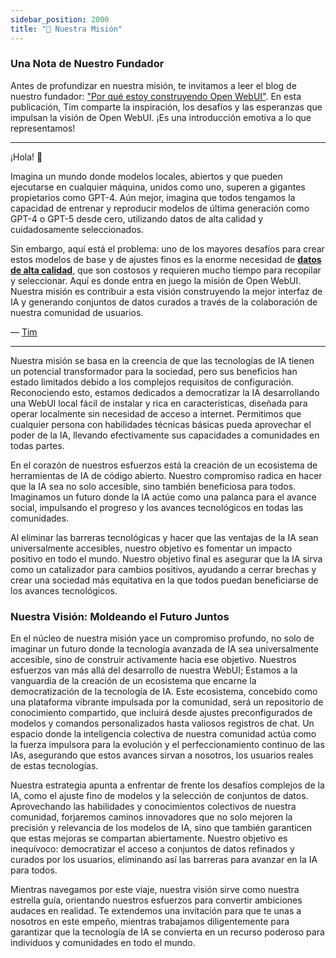 ```yaml
---
sidebar_position: 2000
title: "🎯 Nuestra Misión"
---
```



<TopBanners />

### Una Nota de Nuestro Fundador

Antes de profundizar en nuestra misión, te invitamos a leer el blog de nuestro fundador: ["Por qué estoy construyendo Open WebUI"](https://jryng.com/thoughts/why-open-webui). En esta publicación, Tim comparte la inspiración, los desafíos y las esperanzas que impulsan la visión de Open WebUI. ¡Es una introducción emotiva a lo que representamos!

---

¡Hola! 👋

Imagina un mundo donde modelos locales, abiertos y que pueden ejecutarse en cualquier máquina, unidos como uno, superen a gigantes propietarios como GPT-4. Aún mejor, imagina que todos tengamos la capacidad de entrenar y reproducir modelos de última generación como GPT-4 o GPT-5 desde cero, utilizando datos de alta calidad y cuidadosamente seleccionados.

Sin embargo, aquí está el problema: uno de los mayores desafíos para crear estos modelos de base y de ajustes finos es la enorme necesidad de **[datos de alta calidad](https://arxiv.org/abs/2305.11206)**, que son costosos y requieren mucho tiempo para recopilar y seleccionar. Aquí es donde entra en juego la misión de Open WebUI. Nuestra misión es contribuir a esta visión construyendo la mejor interfaz de IA y generando conjuntos de datos curados a través de la colaboración de nuestra comunidad de usuarios.

— [Tim](https://github.com/tjbck)

---

Nuestra misión se basa en la creencia de que las tecnologías de IA tienen un potencial transformador para la sociedad, pero sus beneficios han estado limitados debido a los complejos requisitos de configuración. Reconociendo esto, estamos dedicados a democratizar la IA desarrollando una WebUI local fácil de instalar y rica en características, diseñada para operar localmente sin necesidad de acceso a internet. Permitimos que cualquier persona con habilidades técnicas básicas pueda aprovechar el poder de la IA, llevando efectivamente sus capacidades a comunidades en todas partes.

En el corazón de nuestros esfuerzos está la creación de un ecosistema de herramientas de IA de código abierto. Nuestro compromiso radica en hacer que la IA sea no solo accesible, sino también beneficiosa para todos. Imaginamos un futuro donde la IA actúe como una palanca para el avance social, impulsando el progreso y los avances tecnológicos en todas las comunidades.

Al eliminar las barreras tecnológicas y hacer que las ventajas de la IA sean universalmente accesibles, nuestro objetivo es fomentar un impacto positivo en todo el mundo. Nuestro objetivo final es asegurar que la IA sirva como un catalizador para cambios positivos, ayudando a cerrar brechas y crear una sociedad más equitativa en la que todos puedan beneficiarse de los avances tecnológicos.

### Nuestra Visión: Moldeando el Futuro Juntos

En el núcleo de nuestra misión yace un compromiso profundo, no solo de imaginar un futuro donde la tecnología avanzada de IA sea universalmente accesible, sino de construir activamente hacia ese objetivo. Nuestros esfuerzos van más allá del desarrollo de nuestra WebUI; Estamos a la vanguardia de la creación de un ecosistema que encarne la democratización de la tecnología de IA. Este ecosistema, concebido como una plataforma vibrante impulsada por la comunidad, será un repositorio de conocimiento compartido, que incluirá desde ajustes preconfigurados de modelos y comandos personalizados hasta valiosos registros de chat. Un espacio donde la inteligencia colectiva de nuestra comunidad actúa como la fuerza impulsora para la evolución y el perfeccionamiento continuo de las IAs, asegurando que estos avances sirvan a nosotros, los usuarios reales de estas tecnologías.

Nuestra estrategia apunta a enfrentar de frente los desafíos complejos de la IA, como el ajuste fino de modelos y la selección de conjuntos de datos. Aprovechando las habilidades y conocimientos colectivos de nuestra comunidad, forjaremos caminos innovadores que no solo mejoren la precisión y relevancia de los modelos de IA, sino que también garanticen que estas mejoras se compartan abiertamente. Nuestro objetivo es inequívoco: democratizar el acceso a conjuntos de datos refinados y curados por los usuarios, eliminando así las barreras para avanzar en la IA para todos.

Mientras navegamos por este viaje, nuestra visión sirve como nuestra estrella guía, orientando nuestros esfuerzos para convertir ambiciones audaces en realidad. Te extendemos una invitación para que te unas a nosotros en este empeño, mientras trabajamos diligentemente para garantizar que la tecnología de IA se convierta en un recurso poderoso para individuos y comunidades en todo el mundo.
